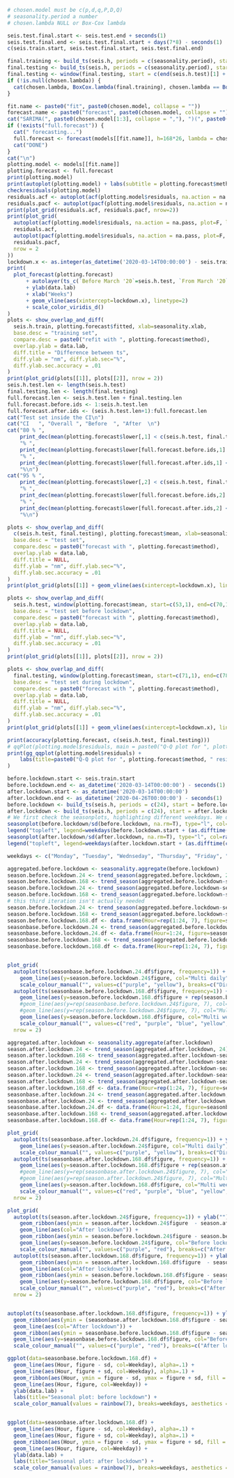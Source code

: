 ```r
# chosen.model must be c(p,d,q,P,D,Q)
# seasonality.period a number
# chosen.lambda NULL or Box-Cox lambda

seis.test.final.start <- seis.test.end + seconds(1)
seis.test.final.end <- seis.test.final.start + days(7*8) - seconds(1)
c(seis.train.start, seis.test.final.start, seis.test.final.end)

final.training <- build_ts(seis.h, periods = c(seasonality.period), start = seis.train.start, end = seis.test.end, force_ms = T)
final.testing <- build_ts(seis.h, periods = c(seasonality.period), start = seis.train.start, end = seis.test.final.end, force_ms = T)
final.testing <- window(final.testing, start = c(end(seis.h.test)[1] + 1, 1))
if (!is.null(chosen.lambda)) {
  cat(chosen.lambda, BoxCox.lambda(final.training), chosen.lambda == BoxCox.lambda(final.training), "\n")
}

fit.name <- paste0("fit", paste0(chosen.model, collapse = ""))
forecast.name <- paste0("forecast", paste0(chosen.model, collapse = ""))
cat("SARIMA(", paste0(chosen.model[1:3], collapse = ","), ")(", paste0(chosen.model[4:6], collapse = ","), ")[", frequency(final.training), "]", sep = "")
if (!exists("full.forecast")) {
  cat(" forecasting...")
  full.forecast <- forecast(models[[fit.name]], h=168*26, lambda = chosen.lambda)
  cat("DONE")
}
cat("\n")
plotting.model <- models[[fit.name]]
plotting.forecast <- full.forecast
print(plotting.model)
print(autoplot(plotting.model) + labs(subtitle = plotting.forecast$method))
checkresiduals(plotting.model)
residuals.acf <- autoplot(acf(plotting.model$residuals, na.action = na.pass, plot=F, lag.max=168*4)) + scale_x_continuous() + labs(title = paste0("Residuals of ", plotting.forecast$method))
residuals.pacf <- autoplot(pacf(plotting.model$residuals, na.action = na.pass, plot=F, lag.max=168*4)) + scale_x_continuous() + labs(title = paste0("Residuals of ", plotting.forecast$method))
print(plot_grid(residuals.acf, residuals.pacf, nrow=2))
print(plot_grid(
  autoplot(acf(plotting.model$residuals, na.action = na.pass, plot=F, lag.max=24)) + scale_x_continuous() + labs(title = paste0("Residuals of ", plotting.forecast$method)),
  residuals.acf,
  autoplot(pacf(plotting.model$residuals, na.action = na.pass, plot=F, lag.max=24)) + scale_x_continuous() + labs(title = paste0("Residuals of ", plotting.forecast$method)),
  residuals.pacf,
  nrow = 2
))
lockdown.x <- as.integer(as_datetime('2020-03-14T00:00:00') - seis.train.start)/7+1
print(
  plot_forecast(plotting.forecast)
      + autolayer(ts_c(`Before March '20`=seis.h.test, `From March '20`=final.testing))
      + ylab(data.lab)
      + xlab("Weeks")
      + geom_vline(aes(xintercept=lockdown.x), linetype=2)
      + scale_color_viridis_d()
)
plots <- show_overlap_and_diff(
  seis.h.train, plotting.forecast$fitted, xlab=seasonality.xlab,
  base.desc = "training set",
  compare.desc = paste0("refit with ", plotting.forecast$method),
  overlap.ylab = data.lab,
  diff.title = "Difference between ts",
  diff.ylab = "nm", diff.ylab.sec="%",
  diff.ylab.sec.accuracy = .01
)
print(plot_grid(plots[[1]], plots[[2]], nrow = 2))
seis.h.test.len <- length(seis.h.test)
final.testing.len <- length(final.testing)
full.forecast.len <- seis.h.test.len + final.testing.len
full.forecast.before.ids <- 1:seis.h.test.len
full.forecast.after.ids <- (seis.h.test.len+1):full.forecast.len
cat("Test set inside the CI\n")
cat("CI   ", "Overall ", "Before  ", "After  \n")
cat("80 % ",
    print_dec(mean(plotting.forecast$lower[,1] < c(seis.h.test, final.testing) & c(seis.h.test, final.testing) < plotting.forecast$upper[,1], na.rm = T)*100),
    "% ",
    print_dec(mean(plotting.forecast$lower[full.forecast.before.ids,1] < seis.h.test & seis.h.test < plotting.forecast$upper[full.forecast.before.ids,1], na.rm = T)*100),
    "% ",
    print_dec(mean(plotting.forecast$lower[full.forecast.after.ids,1] < final.testing & final.testing < plotting.forecast$upper[full.forecast.after.ids,1], na.rm = T)*100),
    "%\n")
cat("95 % ",
    print_dec(mean(plotting.forecast$lower[,2] < c(seis.h.test, final.testing) & c(seis.h.test, final.testing) < plotting.forecast$upper[,2], na.rm = T)*100),
    "% ",
    print_dec(mean(plotting.forecast$lower[full.forecast.before.ids,2] < seis.h.test & seis.h.test < plotting.forecast$upper[full.forecast.before.ids,2], na.rm = T)*100),
    "% ",
    print_dec(mean(plotting.forecast$lower[full.forecast.after.ids,2] < final.testing & final.testing < plotting.forecast$upper[full.forecast.after.ids,2], na.rm = T)*100),
    "%\n")

plots <- show_overlap_and_diff(
  c(seis.h.test, final.testing), plotting.forecast$mean, xlab=seasonality.xlab,
  base.desc = "test set",
  compare.desc = paste0("forecast with ", plotting.forecast$method),
  overlap.ylab = data.lab,
  diff.title = NULL,
  diff.ylab = "nm", diff.ylab.sec="%",
  diff.ylab.sec.accuracy = .01
)
print(plot_grid(plots[[1]] + geom_vline(aes(xintercept=lockdown.x), linetype=2), plots[[2]] + geom_vline(aes(xintercept=lockdown.x), linetype=2), nrow = 2))

plots <- show_overlap_and_diff(
  seis.h.test, window(plotting.forecast$mean, start=c(53,1), end=c(70,168)), xlab=seasonality.xlab,
  base.desc = "test set before lockdown",
  compare.desc = paste0("forecast with ", plotting.forecast$method),
  overlap.ylab = data.lab,
  diff.title = NULL,
  diff.ylab = "nm", diff.ylab.sec="%",
  diff.ylab.sec.accuracy = .01
)
print(plot_grid(plots[[1]], plots[[2]], nrow = 2))

plots <- show_overlap_and_diff(
  final.testing, window(plotting.forecast$mean, start=c(71,1), end=c(78,168)), xlab=seasonality.xlab,
  base.desc = "test set during lockdown",
  compare.desc = paste0("forecast with ", plotting.forecast$method),
  overlap.ylab = data.lab,
  diff.title = NULL,
  diff.ylab = "nm", diff.ylab.sec="%",
  diff.ylab.sec.accuracy = .01
)
print(plot_grid(plots[[1]] + geom_vline(aes(xintercept=lockdown.x), linetype=2), plots[[2]] + geom_vline(aes(xintercept=lockdown.x), linetype=2), nrow = 2))

print(accuracy(plotting.forecast, c(seis.h.test, final.testing)))
# qqPlot(plotting.model$residuals, main = paste0("Q-Q plot for ", plotting.forecast$method), xlab = "residuals")
print(gg_qqplot(plotting.model$residuals) + 
    labs(title=paste0("Q-Q plot for ", plotting.forecast$method, " residuals")) + ylab("Residuals quantiles")
)

```


```r
before.lockdown.start <- seis.train.start
before.lockdown.end <- as_datetime('2020-03-14T00:00:00') - seconds(1)
after.lockdown.start <- as_datetime('2020-03-14T00:00:00')
after.lockdown.end <- as_datetime('2020-04-26T00:00:00') - seconds(1)
before.lockdown <- build_ts(seis.h, periods = c(24), start = before.lockdown.start, end = before.lockdown.end, force_ms = T)
after.lockdown <- build_ts(seis.h, periods = c(24), start = after.lockdown.start, end = after.lockdown.end, force_ms = T)
# We first check the seasonplots, highlighting different weekdays. We divide by sd to account for spikes
seasonplot(before.lockdown/sd(before.lockdown, na.rm=T), type="l", col=rainbow(7), main="Seasonal plot: before lockdown")
legend("topleft", legend=weekdays(before.lockdown.start + (as.difftime(c(0:6), units="days"))), col=rainbow(7), lty=1, cex=0.8)
seasonplot(after.lockdown/sd(after.lockdown, na.rm=T), type="l", col=rainbow(7)[c(6:7,1:5)], main="Seasonal plot: after lockdown")
legend("topleft", legend=weekdays(after.lockdown.start + (as.difftime(c(0:6), units="days")))[c(3:7,1:2)], col=rainbow(7), lty=1, cex=0.8)

weekdays <- c("Monday", "Tuesday", "Wednseday", "Thursday", "Friday", "Saturday", "Sunday")
```


```r
aggregated.before.lockdown <- seasonality.aggregate(before.lockdown)
season.before.lockdown.24 <- trend_season(aggregated.before.lockdown, 24)
season.before.lockdown.168 <- trend_season(aggregated.before.lockdown-season.before.lockdown.24$seasonal, 168)
season.before.lockdown.24 <- trend_season(aggregated.before.lockdown-season.before.lockdown.168$seasonal, 24)
season.before.lockdown.168 <- trend_season(aggregated.before.lockdown-season.before.lockdown.24$seasonal, 168)
# this third iteration isn't actually needed
season.before.lockdown.24 <- trend_season(aggregated.before.lockdown-season.before.lockdown.168$seasonal, 24)
season.before.lockdown.168 <- trend_season(aggregated.before.lockdown-season.before.lockdown.24$seasonal, 168)
season.before.lockdown.168.df <- data.frame(Hour=rep(1:24, 7), figure=season.before.lockdown.168$figure[1:168], sd=season.before.lockdown.168$sd[1:168], Weekday=rep(weekdays, each=24))
seasonbase.before.lockdown.24 <- trend_season(aggregated.before.lockdown, 24)
seasonbase.before.lockdown.24.df <- data.frame(Hour=1:24, figure=seasonbase.before.lockdown.24$figure, sd=seasonbase.before.lockdown.24$sd)
seasonbase.before.lockdown.168 <- trend_season(aggregated.before.lockdown, 168)
seasonbase.before.lockdown.168.df <- data.frame(Hour=rep(1:24, 7), figure=seasonbase.before.lockdown.168$figure[1:168], sd=seasonbase.before.lockdown.168$sd[1:168], Weekday=rep(weekdays, each=24))


plot_grid(
  autoplot(ts(seasonbase.before.lockdown.24.df$figure, frequency=1)) + ylab("") + xlab("Hours") + scale_x_continuous() + geom_line(aes(col="Direct daily"), size=1.5) +
    geom_line(aes(y=season.before.lockdown.24$figure, col="Multi daily")) +
    scale_colour_manual("", values=c("purple", "yellow"), breaks=c("Direct daily", "Multi daily")),
  autoplot(ts(seasonbase.before.lockdown.168.df$figure, frequency=1)) + ylab("") + xlab("Hours") + scale_x_continuous() + geom_line(aes(col="Direct weekly"), size=1.5) +
    geom_line(aes(y=season.before.lockdown.168.df$figure + rep(season.before.lockdown.24$figure, 7), col="Multi w+d")) +
    #geom_line(aes(y=rep(seasonbase.before.lockdown.24$figure, 7), col="Direct daily"), size=1.5) +
    #geom_line(aes(y=rep(season.before.lockdown.24$figure, 7), col="Multi daily")) +
    geom_line(aes(y=season.before.lockdown.168.df$figure, col="Multi weekly")) +
    scale_colour_manual("", values=c("red", "purple", "blue", "yellow", "green"), breaks=c("Direct weekly", "Direct daily", "Multi" %s+% c(" weekly", " daily", " w+d"))),
  nrow = 2)


```

```r
aggregated.after.lockdown <- seasonality.aggregate(after.lockdown)
season.after.lockdown.24 <- trend_season(aggregated.after.lockdown, 24)
season.after.lockdown.168 <- trend_season(aggregated.after.lockdown-season.after.lockdown.24$seasonal, 168)
season.after.lockdown.24 <- trend_season(aggregated.after.lockdown-season.after.lockdown.168$seasonal, 24)
season.after.lockdown.168 <- trend_season(aggregated.after.lockdown-season.after.lockdown.24$seasonal, 168)
season.after.lockdown.24 <- trend_season(aggregated.after.lockdown-season.after.lockdown.168$seasonal, 24)
season.after.lockdown.168 <- trend_season(aggregated.after.lockdown-season.after.lockdown.24$seasonal, 168)
season.after.lockdown.168.df <- data.frame(Hour=rep(1:24, 7), figure=season.after.lockdown.168$figure[c(49:168,1:48)], sd=season.after.lockdown.168$sd[c(49:168,1:48)], Weekday=rep(weekdays, each=24))
seasonbase.after.lockdown.24 <- trend_season(aggregated.after.lockdown, 24)
seasonbase.after.lockdown.24 <- trend_season(aggregated.after.lockdown, 24)
seasonbase.after.lockdown.24.df <- data.frame(Hour=1:24, figure=seasonbase.after.lockdown.24$figure, sd=seasonbase.after.lockdown.24$sd)
seasonbase.after.lockdown.168 <- trend_season(aggregated.after.lockdown, 168)
seasonbase.after.lockdown.168.df <- data.frame(Hour=rep(1:24, 7), figure=seasonbase.after.lockdown.168$figure[c(49:168,1:48)], sd=seasonbase.after.lockdown.168$sd[c(49:168,1:48)], Weekday=rep(weekdays, each=24))

plot_grid(
  autoplot(ts(seasonbase.after.lockdown.24.df$figure, frequency=1)) + ylab("") + xlab("Hours") + scale_x_continuous() + geom_line(aes(col="Direct daily"), size=1.5) +
    geom_line(aes(y=season.after.lockdown.24$figure, col="Multi daily")) +
    scale_colour_manual("", values=c("purple", "yellow"), breaks=c("Direct daily", "Multi daily")),
  autoplot(ts(seasonbase.after.lockdown.168.df$figure, frequency=1)) + ylab("") + xlab("Hours") + scale_x_continuous() + geom_line(aes(col="Direct weekly"), size=1.5) +
    geom_line(aes(y=season.after.lockdown.168.df$figure + rep(season.after.lockdown.24$figure, 7), col="Multi w+d")) +
    #geom_line(aes(y=rep(seasonbase.after.lockdown.24$figure, 7), col="Direct daily"), size=1.5) +
    #geom_line(aes(y=rep(season.after.lockdown.24$figure, 7), col="Multi daily")) +
    geom_line(aes(y=season.after.lockdown.168.df$figure, col="Multi weekly")) +
    scale_colour_manual("", values=c("red", "purple", "blue", "yellow", "green"), breaks=c("Direct weekly", "Direct daily", "Multi" %s+% c(" weekly", " daily", " w+d"))),
  nrow = 2)

```

```r

plot_grid(
  autoplot(ts(season.after.lockdown.24$figure, frequency=1)) + ylab("") + xlab("Hours") + scale_x_continuous() + labs(subtitle = "Daily seasonality", title=NULL) +
    geom_ribbon(aes(ymin = season.after.lockdown.24$figure  - season.after.lockdown.24$sd,  ymax = season.after.lockdown.24$figure  + season.after.lockdown.24$sd),  alpha=0.5, fill = "mediumpurple1") +
    geom_line(aes(col="After lockdown")) +
    geom_ribbon(aes(ymin = season.before.lockdown.24$figure - season.before.lockdown.24$sd, ymax = season.before.lockdown.24$figure + season.before.lockdown.24$sd), alpha=0.5, fill = "lightcoral") +
    geom_line(aes(y=season.before.lockdown.24$figure, col="Before lockdown")) +
    scale_colour_manual("", values=c("purple", "red"), breaks=c("After lockdown", "Before lockdown")),
  autoplot(ts(season.after.lockdown.168.df$figure, frequency=1)) + ylab("") + xlab("Hours") + scale_x_continuous() + labs(subtitle = "Weekly seasonality", title=NULL) +
    geom_ribbon(aes(ymin = season.after.lockdown.168.df$figure  - season.after.lockdown.168.df$sd,  ymax = season.after.lockdown.168.df$figure  + season.after.lockdown.168.df$sd),  alpha=0.5, fill = "mediumpurple1") +
    geom_line(aes(col="After lockdown")) +
    geom_ribbon(aes(ymin = season.before.lockdown.168.df$figure - season.before.lockdown.168.df$sd, ymax = season.before.lockdown.168.df$figure + season.before.lockdown.168.df$sd), alpha=0.5, fill = "lightcoral") +
    geom_line(aes(y=season.before.lockdown.168.df$figure, col="Before lockdown")) +
    scale_colour_manual("", values=c("purple", "red"), breaks=c("After lockdown", "Before lockdown")),
  nrow = 2)


autoplot(ts(seasonbase.after.lockdown.168.df$figure, frequency=1)) + ylab("") + xlab("Hours") + scale_x_continuous() + labs(subtitle = "Complete weekly seasonality", title=NULL) +
  geom_ribbon(aes(ymin = (seasonbase.after.lockdown.168.df$figure - seasonbase.after.lockdown.168.df$sd), ymax = (seasonbase.after.lockdown.168.df$figure + seasonbase.after.lockdown.168.df$sd)), fill = "mediumpurple1", alpha=0.5) +
  geom_line(aes(col="After lockdown")) +
  geom_ribbon(aes(ymin = seasonbase.before.lockdown.168.df$figure - seasonbase.before.lockdown.168.df$sd, ymax = seasonbase.before.lockdown.168.df$figure + seasonbase.before.lockdown.168.df$sd), fill = "lightcoral", alpha=0.5) +
  geom_line(aes(y=seasonbase.before.lockdown.168.df$figure, col="Before lockdown")) +
  scale_colour_manual("", values=c("purple", "red"), breaks=c("After lockdown", "Before lockdown"))
```
```r
ggplot(data=seasonbase.before.lockdown.168.df) +
  geom_line(aes(Hour, figure - sd, col=Weekday), alpha=.1) +
  geom_line(aes(Hour, figure + sd, col=Weekday), alpha=.1) +
  geom_ribbon(aes(Hour, ymin = figure - sd, ymax = figure + sd, fill = Weekday), alpha=0.1, show.legend=F) +
  geom_line(aes(Hour, figure, col=Weekday)) +
  ylab(data.lab) +
  labs(title="Seasonal plot: before lockdown") +
  scale_color_manual(values = rainbow(7), breaks=weekdays, aesthetics = c("colour", "fill"))


ggplot(data=seasonbase.after.lockdown.168.df) +
  geom_line(aes(Hour, figure - sd, col=Weekday), alpha=.1) +
  geom_line(aes(Hour, figure + sd, col=Weekday), alpha=.1) +
  geom_ribbon(aes(Hour, ymin = figure - sd, ymax = figure + sd, fill = Weekday), alpha=0.1, show.legend=F) +
  geom_line(aes(Hour, figure, col=Weekday)) +
  ylab(data.lab) +
  labs(title="Seasonal plot: after lockdown") +
  scale_color_manual(values = rainbow(7), breaks=weekdays, aesthetics = c("colour", "fill"))
```
